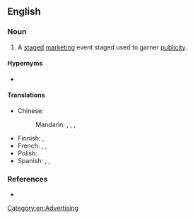 {{also|publicity-stunt}}

==English==

===Noun===
{{en-noun}}

# A [[staged]] [[marketing]] event staged used to garner [[publicity]].

====Hypernyms====
* {{l|en|stunt}}

====Translations====
{{trans-top|staged marketing event}}
* Chinese:
*: Mandarin: {{t|cmn|[[宣傳]][[性]][[噱頭]]|sc=Hani}}, {{t|cmn|[[宣传]][[性]][[噱头]]|tr=xuānchuánxìng xuétóu|sc=Hani}}, {{t|cmn|[[公開]][[作秀]]|sc=Hani}}, {{t|cmn|[[公开]][[作秀]]|tr=gōngkāi zuòxiù|sc=Hani}}
{{trans-mid}}
* Finnish: {{t|fi|julkisuustemppu}}, {{t|fi|julkisuustempaus}}
* French: {{t|fr|coup publicitaire|m}}, {{t|fr|coup de com'|m}}, {{t|fr|coup de communication|m}}
* Polish: {{t|pl|chwyt reklamowy|m}}
* Spanish: {{t|es|golpe publicitario|m}}, {{t|es|ardid publicitario|m}}, {{t|es|truco publicitario|m}}
{{trans-bottom}}

===References===
* {{pedia}}

[[Category:en:Advertising]]